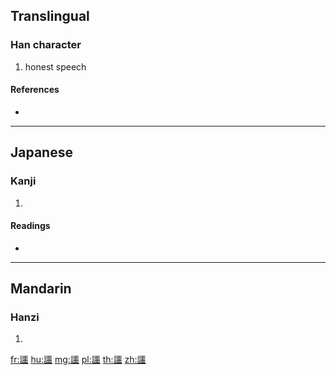 {{character info/new}}
==Translingual==

===Han character===
{{Han char|rn=149|rad=言|as=16|sn=23|four=|canj=YRMGR}}

# honest speech

====References====
* {{Han ref|kx=1186.200|dkj=36123|dj=1650.080|hdz=64030.190|uh=8B8D|ud=35725}}

----

==Japanese==

===Kanji===
{{ja-kanji|grade=|rs=言16}}

# {{defn|lang=ja|sort=言16}}

====Readings====
* {{ja-readings|on=[[がく]] (gaku)|kun=[[わめく]] (wameku), [[あご]] (ago)|nanori=}}

----

==Mandarin==

===Hanzi===
{{cmn-hanzi|pin=[[è]] ([[e4]])|wg=o<sup>4</sup>}}

# {{defn|lang=cmn|sort=言16}}

[[fr:讍]]
[[hu:讍]]
[[mg:讍]]
[[pl:讍]]
[[th:讍]]
[[zh:讍]]